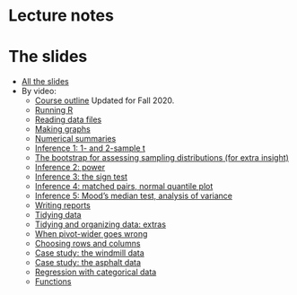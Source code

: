 # Lecture notes

# The slides

- [All the slides](c32_all_slides.pdf)
- By video:
  - [Course outline](outline_c32_slides.pdf) Updated for Fall 2020.
  - [Running R](running_R_slides.pdf)
  - [Reading data files](readfile_R_slides.pdf)
  - [Making graphs](graphs_R_slides.pdf)
  - [Numerical summaries](numsum_R_slides.pdf) 
  - [Inference 1: 1- and 2-sample t](inference_1_R_slides.pdf)
  - [The bootstrap for assessing sampling distributions (for extra insight)](bootstrap_R_slides.pdf)
  - [Inference 2: power](inference_2_R_slides.pdf)
  - [Inference 3: the sign test](inference_3_R_slides.pdf)
  - [Inference 4: matched pairs, normal quantile plot](inference_4_R_slides.pdf)
  - [Inference 5: Mood's median test, analysis of variance](inference_5_R_slides.pdf)
  - [Writing reports](reports_R_slides.pdf)
  - [Tidying data](tidying_R_slides.pdf)
  - [Tidying and organizing data: extras](tidy_extra_slides.pdf)
  - [When pivot-wider goes wrong](wider_wrong_slides.pdf)
  - [Choosing rows and columns](choosing_R_slides.pdf)
  - [Case study: the windmill data](windmill_slides.pdf)
  - [Case study: the asphalt data](asphalt_slides.pdf)
  - [Regression with categorical data](with_categ_R_slides.pdf)
  - [Functions](functions_slides.pdf)

